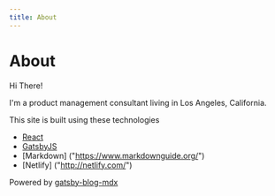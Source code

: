 ```yaml
---
title: About
---
```


# About

Hi There!

I'm a product management consultant living in Los Angeles, California.

This site is built using these technologies
- [React]("https://reactjs.org/")
- [GatsbyJS]("http://gatsbyjs.org/")
- [Markdown] ("https://www.markdownguide.org/")
- [Netlify] ("http://netlify.com/")


Powered by [gatsby-blog-mdx](https://github.com/EllisMin/gatsby-blog-mdx)
